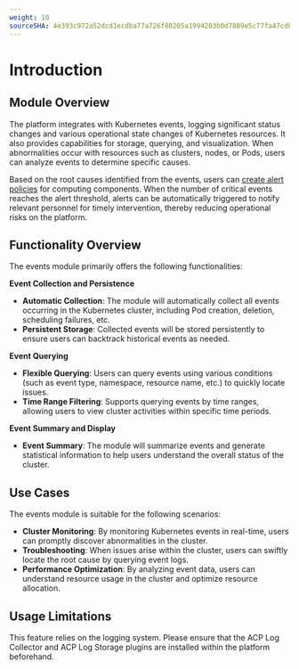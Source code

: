 ```yaml
---
weight: 10
sourceSHA: 4e393c972a52dcd1ecdba77a726f80205a1994203b0d7889e5c77fa47cdb9157
---
```


# Introduction

## Module Overview

The platform integrates with Kubernetes events, logging significant status changes and various operational state changes of Kubernetes resources. It also provides capabilities for storage, querying, and visualization. When abnormalities occur with resources such as clusters, nodes, or Pods, users can analyze events to determine specific causes.

Based on the root causes identified from the events, users can [create alert policies](../monitor/functions/manage_alert.mdx) for computing components. When the number of critical events reaches the alert threshold, alerts can be automatically triggered to notify relevant personnel for timely intervention, thereby reducing operational risks on the platform.

## Functionality Overview

The events module primarily offers the following functionalities:

**Event Collection and Persistence**

- **Automatic Collection**: The module will automatically collect all events occurring in the Kubernetes cluster, including Pod creation, deletion, scheduling failures, etc.
- **Persistent Storage**: Collected events will be stored persistently to ensure users can backtrack historical events as needed.

**Event Querying**

- **Flexible Querying**: Users can query events using various conditions (such as event type, namespace, resource name, etc.) to quickly locate issues.
- **Time Range Filtering**: Supports querying events by time ranges, allowing users to view cluster activities within specific time periods.

**Event Summary and Display**

- **Event Summary**: The module will summarize events and generate statistical information to help users understand the overall status of the cluster.

## Use Cases

The events module is suitable for the following scenarios:

- **Cluster Monitoring**: By monitoring Kubernetes events in real-time, users can promptly discover abnormalities in the cluster.
- **Troubleshooting**: When issues arise within the cluster, users can swiftly locate the root cause by querying event logs.
- **Performance Optimization**: By analyzing event data, users can understand resource usage in the cluster and optimize resource allocation.

## Usage Limitations

This feature relies on the logging system. Please ensure that the ACP Log Collector and ACP Log Storage plugins are installed within the platform beforehand.
